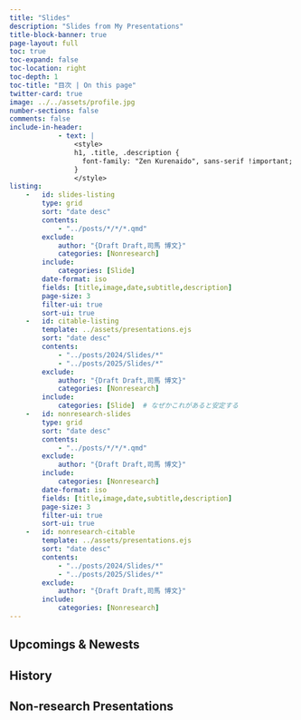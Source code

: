 ```yaml
---
title: "Slides"
description: "Slides from My Presentations"
title-block-banner: true
page-layout: full
toc: true
toc-expand: false
toc-location: right
toc-depth: 1
toc-title: "目次 | On this page"
twitter-card: true
image: ../../assets/profile.jpg
number-sections: false
comments: false
include-in-header: 
            - text: |
                <style>
                h1, .title, .description {
                  font-family: "Zen Kurenaido", sans-serif !important;
                }
                </style>
listing: 
    -   id: slides-listing
        type: grid
        sort: "date desc"
        contents:
            - "../posts/*/*/*.qmd"
        exclude:
            author: "{Draft Draft,司馬 博文}"
            categories: [Nonresearch]
        include:
            categories: [Slide]
        date-format: iso
        fields: [title,image,date,subtitle,description]
        page-size: 3
        filter-ui: true
        sort-ui: true
    -   id: citable-listing
        template: ../assets/presentations.ejs
        sort: "date desc"
        contents:
            - "../posts/2024/Slides/*"
            - "../posts/2025/Slides/*"
        exclude:
            author: "{Draft Draft,司馬 博文}"
            categories: [Nonresearch]
        include:
            categories: [Slide]  # なぜかこれがあると安定する
    -   id: nonresearch-slides
        type: grid
        sort: "date desc"
        contents:
            - "../posts/*/*/*.qmd"
        exclude:
            author: "{Draft Draft,司馬 博文}"
        include:
            categories: [Nonresearch]
        date-format: iso
        fields: [title,image,date,subtitle,description]
        page-size: 3
        filter-ui: true
        sort-ui: true
    -   id: nonresearch-citable
        template: ../assets/presentations.ejs
        sort: "date desc"
        contents:
            - "../posts/2024/Slides/*"
            - "../posts/2025/Slides/*"
        exclude:
            author: "{Draft Draft,司馬 博文}"
        include:
            categories: [Nonresearch]
---
```


## Upcomings & Newests

::: {#slides-listing}
:::

## History

::: {#citable-listing}
:::

## Non-research Presentations

::: {#nonresearch-slides}
:::

::: {#nonresearch-citable}
:::